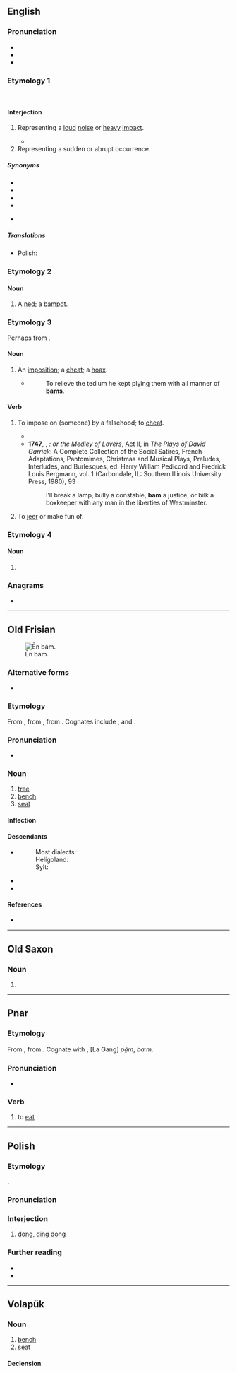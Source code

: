{{also|Bam|BAM|bầm|bấm|-bam|ват}}
==English==

===Pronunciation===
* {{IPA|en|/bæm/}}
* {{audio|en|En-au-bam.ogg|Audio (AU)}}
* {{rhymes|en|æm|s=1}}

===Etymology 1===
{{onomatopoeic|en}}.

====Interjection====
{{en-interj}}

# Representing a [[loud]] [[noise]] or [[heavy]] [[impact]].
#: {{ux|en|The wind knocked the tree over last night. '''Bam'''! It nearly scared me to death.}}
#* {{quote-book
|en
|year=2007
|last=Biden
|first=Joe
|authorlink=Joe Biden
|title={{w|Promises to Keep (Biden book)|Promises to Keep}}
|url=https://archive.org/details/promisestokeepon00joeb/
|year_published=2008
|location=[[New York]]
|publisher={{w|Random House}}
|ISBN=978-0-8129-7621-2
|LCCN=2007019603
|OCLC=1262796254
|page=266
|pageurl=https://archive.org/details/promisestokeepon00joeb/page/266/
|text=We all looked up from the maps, silent, and listened to the hurried footsteps in the entryway. They padded up the red carpet, '''''bam'''''-'''''bam'''''-'''''bam''''', and across the landing and then up the next flight at a gallop, '''''bam'''''-'''''bam'''''-'''''bam'''''.}}
# Representing a sudden or abrupt occurrence.
#: {{ux|en|She said she dumped him. Now — '''bam'''! — they're back together.}}

=====Synonyms=====
* {{l|en|bang}}
* {{l|en|blam}}
* {{l|en|pow}}
* {{l|en|wham}}
* {{l|en|dishoom}} {{q|India}}

=====Translations=====
{{trans-top|sound of a forceful blow}}
* Polish: {{t+|pl|bach}}
{{trans-bottom}}

===Etymology 2===

====Noun====
{{en-noun}}

# {{lb|en|Scotland|slang}} A [[ned]]; a [[bampot]].

===Etymology 3===
Perhaps from {{m|en|bamboozle}}.

====Noun====
{{en-noun}}

# {{lb|en|slang|archaic}} An [[imposition]]; a [[cheat]]; a [[hoax]].
#* {{RQ:Wilson Burns}}
#*: To relieve the tedium he kept plying them with all manner of '''bams'''.

====Verb====
{{en-verb}}

# {{lb|en|slang|archaic}} To impose on (someone) by a falsehood; to [[cheat]].
#* {{quote-book|en|1774|{{w|Samuel Foote}}|The Cozeners|passage=This is some conspiracy, I suppose, to '''bam''', to chouse me out of my money}}
#* '''1747''', {{w|David Garrick}}, ''{{w|Miss in Her Teens}}: or the Medley of Lovers'', Act II, in ''The Plays of David Garrick'': A Complete Collection of the Social Satires, French Adaptations, Pantomimes, Christmas and Musical Plays, Preludes, Interludes, and Burlesques, ed. Harry William Pedicord and Fredrick Louis Bergmann, vol. 1 (Carbondale, IL: Southern Illinois University Press, 1980), 93
#*: I’ll break a lamp, bully a constable, '''bam''' a justice, or bilk a boxkeeper with any man in the liberties of Westminster.
# {{lb|en|slang|archaic}} To [[jeer]] or make fun of.

===Etymology 4===

====Noun====
{{en-noun}}

# {{abbreviation of|en|[[bare]]-[[arse]] [[minimum]]}} {{rfex|en}}

===Anagrams===
* {{anagrams|en|a=abm|-mab|ABM|B. M. A.|BMA|MAb|MBA|Mab|Mba|amb|amb.|mAb|mab}}

{{cln|en|three-letter words}}
{{c|en|Sounds}}

----

==Old Frisian==
[[Image:Remarkable oak Saeul 01.jpg|thumb|Ēn bām.]]

===Alternative forms===
* {{alter|ofs|baem||Late Old Frisian}}

===Etymology===
From {{inh|ofs|gmw-pro|*baum}}, from {{inh|ofs|gem-pro|*bagmaz|*baumaz}}, from {{der|ofs|ine-pro|*bʰew-||to grow}}. Cognates include {{cog|ang|bēam}}, {{cog|osx|bōm}} and {{cog|odt|bōm}}.

===Pronunciation===
* {{IPA|ofs|/baːm/}}

===Noun===
{{ofs-noun|m|head=bām}}

# [[tree]]
# [[bench]]
# [[seat]]

====Inflection====
{{ofs-decl-noun-a-m|bām}}

====Descendants====
* {{desc|frr|-}}
*: Most dialects: {{l|frr|buum}}
*: Heligoland: {{l|frr|Booam}}
*: Sylt: {{l|frr|Boom}}
* {{desc|stq|Boom}}
* {{desc|fy|beam}}

====References====
* {{R:ofs:Bremmer:2009}}

----

==Old Saxon==

===Noun===
{{osx-noun|g=m|head=bām}}

# {{alternative form of|osx|bom}}

----

==Pnar==

===Etymology===
From {{inh|pbv|aav-khs-pro|*baːm||to eat}}, from {{der|kha|mkh-pro|*ɓaam||to chew}}. Cognate with {{cog|kha|bam}}, {{cog|blr|-}} [La Gang] ''pá̤m'', {{cog|ngt|-}} ''baːm''.

===Pronunciation===
* {{IPA|pbv|/bam/}}

===Verb===
{{head|pbv|verb}}

# to [[eat]]

----

==Polish==

===Etymology===
{{onomatopoeic|pl|title=Onomatopoeic}}.

===Pronunciation===
{{pl-p}}

===Interjection===
{{head|pl|interjection}}

# [[dong]], [[ding dong]] {{gl|used when imitating a clock or watch}}
#: {{syn|pl|bim-bam|bim-bam-bom}}

===Further reading===
* {{R:pl:WSJP}}
* {{R:pl:PWN}}

{{C|pl|Sounds}}

----

==Volapük==

===Noun===
{{vo-noun}}

# [[bench]]
# [[seat]]

====Declension====
{{vo-decl-noun}}